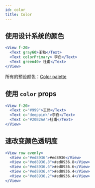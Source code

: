 ```yaml
---
id: color
title: Color
---
```


## 使用设计系统的颜色

```jsx live
<View f-20>
  <Text gray60>王勃</Text>
  <Text colorPrimary> 李白</Text>
  <Text green40> 杜甫</Text>
</View>
```

所有的预设颜色：[Color palette](/docs/design-system-color)

## 使用 `color` props

```jsx live
<View f-20>
  <Text c="#999">王勃</Text>
  <Text c="deeppink">李白</Text>
  <Text c="#20B2AA">杜甫</Text>
</View>
```

## 速改变颜色透明度

```jsx live
<View row evenly>
  <View c="#ed8936">#ed8936</View>
  <View c="#ed8936.8">#ed8936.8</View>
  <View c="#ed8936.6">#ed8936.6</View>
  <View c="#ed8936.4">#ed8936.4</View>
  <View c="#ed8936.2">#ed8936.4</View>
</View>
```
